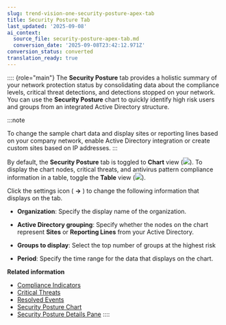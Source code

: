```yaml
---
slug: trend-vision-one-security-posture-apex-tab
title: Security Posture Tab
last_updated: '2025-09-08'
ai_context:
  source_file: security-posture-apex-tab.md
  conversion_date: '2025-09-08T23:42:12.971Z'
conversion_status: converted
translation_ready: true
---
```


:::: {role="main"}
The **Security Posture** tab provides a holistic summary of your network protection status by consolidating data about the compliance levels, critical threat detections, and detections stopped on your network. You can use the **Security Posture** chart to quickly identify high risk users and groups from an integrated Active Directory structure.

:::note

To change the sample chart data and display sites or reporting lines based on your company network, enable Active Directory integration or create custom sites based on IP addresses.
:::

By default, the **Security Posture** tab is toggled to **Chart** view (![](/images/security_posture_chart_toggle=GUID-4C3BB3A1-FEE2-4CB0-80A2-8CBD08487261=1=en-us=Low.webp)). To display the chart nodes, critical threats, and antivirus pattern compliance information in a table, toggle the **Table** view (![](/images/security_posture_chart_table_toggle=GUID-57AC7929-8C5C-4B7D-9770-A8FEE9DF76EE=1=en-us=Low.webp)).

Click the settings icon ( **→** ) to change the following information that displays on the tab.

- **Organization**: Specify the display name of the organization.

- **Active Directory grouping**: Specify whether the nodes on the chart represent **Sites** or **Reporting Lines** from your Active Directory.

- **Groups to display**: Select the top number of groups at the highest risk

- **Period**: Specify the time range for the data that displays on the chart.

**Related information**

- [Compliance Indicators](compliance-indicator-apex.mdx)
- [Critical Threats](about-critical-threats.mdx)
- [Resolved Events](resolved-events-apex.mdx)
- [Security Posture Chart](security-posture-apex-chart.mdx)
- [Security Posture Details Pane](security-posture-details-overview.mdx)
::::
